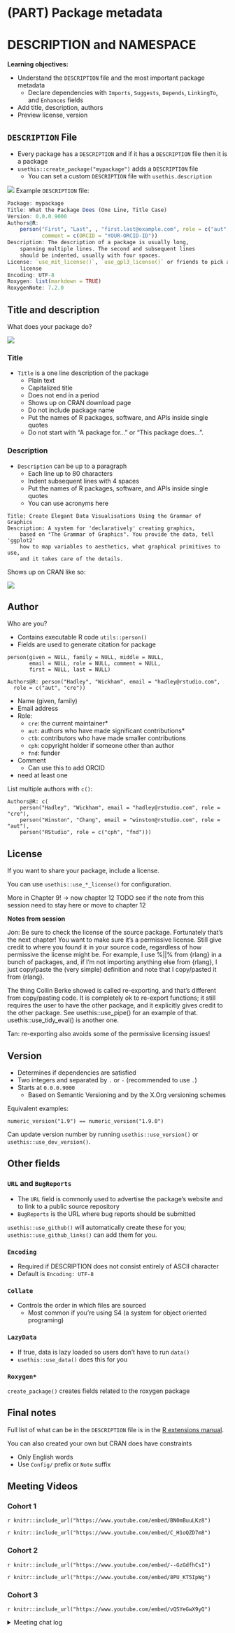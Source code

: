 # (PART) Package metadata {-}

# DESCRIPTION and NAMESPACE

**Learning objectives:**

- Understand the `DESCRIPTION` file and the most important package metadata
  - Declare dependencies with `Imports`, `Suggests`, `Depends`, `LinkingTo`, and `Enhances` fields
- Add title, description, authors
- Preview license, version

## `DESCRIPTION` File

- Every package has a `DESCRIPTION` and if it has a `DESCRIPTION` file then it is a package 
- `usethis::create_package("mypackage")` adds a `DESCRIPTION` file
  - You can set a custom `DESCRIPTION` file with `usethis.description`
  
![](./images/08-package-metadata/description-file.png)
Example `DESCRIPTION` file:

```r
Package: mypackage
Title: What the Package Does (One Line, Title Case)
Version: 0.0.0.9000
Authors@R: 
    person("First", "Last", , "first.last@example.com", role = c("aut", "cre"),
           comment = c(ORCID = "YOUR-ORCID-ID"))
Description: The description of a package is usually long,
    spanning multiple lines. The second and subsequent lines
    should be indented, usually with four spaces.
License: `use_mit_license()`, `use_gpl3_license()` or friends to pick a
    license
Encoding: UTF-8
Roxygen: list(markdown = TRUE)
RoxygenNote: 7.2.0
```

## Title and description

What does your package do?

![](./images/08-package-metadata/pkg-example.png)

### Title

- `Title` is a one line description of the package
  - Plain text
  - Capitalized title
  - Does not end in a period
  - Shows up on CRAN download page
  - Do not include package name
  - Put the names of R packages, software, and APIs inside single quotes
  - Do not start with "A package for..." or "This package does...".
  
### Description

- `Description` can be up to a paragraph
  - Each line up to 80 characters
  - Indent subsequent lines with 4 spaces
  - Put the names of R packages, software, and APIs inside single quotes
  - You can use acronyms here
  
```
Title: Create Elegant Data Visualisations Using the Grammar of Graphics
Description: A system for 'declaratively' creating graphics,
    based on "The Grammar of Graphics". You provide the data, tell 'ggplot2'
    how to map variables to aesthetics, what graphical primitives to use,
    and it takes care of the details.
```

Shows up on CRAN like so:

![](./images/08-package-metadata/cran-pkgs.png)

## Author

Who are you?

- Contains executable R code `utils::person()`
- Fields are used to generate citation for package

```
person(given = NULL, family = NULL, middle = NULL,
       email = NULL, role = NULL, comment = NULL,
       first = NULL, last = NULL)
```

```
Authors@R: person("Hadley", "Wickham", email = "hadley@rstudio.com",
  role = c("aut", "cre"))
```

- Name (given, family)
- Email address
- Role:
  - `cre`: the current maintainer*
  - `aut`: authors who have made significant contributions*
  - `ctb`: contributors who have made smaller contributions
  - `cph`: copyright holder if someone other than author
  - `fnd`: funder
- Comment
  - Can use this to add ORCID
  
* need at least one

List multiple authors with `c()`:

```
Authors@R: c(
    person("Hadley", "Wickham", email = "hadley@rstudio.com", role = "cre"),
    person("Winston", "Chang", email = "winston@rstudio.com", role = "aut"),
    person("RStudio", role = c("cph", "fnd")))
```

## License

If you want to share your package, include a license.

You can use `usethis::use_*_license()` for configuration.

More in Chapter 9! -> now chapter 12 TODO see if the note from this session need to stay here or move to chapter 12

**Notes from session**

Jon:
Be sure to check the license of the source package. Fortunately that's the next chapter! You want to make sure it's a permissive license.
Still give credit to where you found it in your source code, regardless of how permissive the license might be. For example, I use %||% from {rlang} in a bunch of packages, and, if I'm not importing anything else from {rlang}, I just copy/paste the (very simple) definition and note that I copy/pasted it from {rlang}.

The thing Collin Berke showed is called re-exporting, and that's different from copy/pasting code. It is completely ok to re-export functions; it still requires the user to have the other package, and it explicitly gives credit to the other package. See usethis::use_pipe() for an example of that. usethis::use_tidy_eval() is another one.

Tan:
re-exporting also avoids some of the permissive licensing issues!

## Version

- Determines if dependencies are satisfied
- Two integers and separated by `.` or `-` (recommended to use `.`)
- Starts at `0.0.0.9000`
  - Based on Semantic Versioning and by the X.Org versioning schemes

Equivalent examples:
```
numeric_version("1.9") == numeric_version("1.9.0")
```

Can update version number by running `usethis::use_version()` or `usethis::use_dev_version()`.

## Other fields

### `URL` and `BugReports`

- The `URL` field is commonly used to advertise the package’s website and to link to a public source repository
- `BugReports` is the URL where bug reports should be submitted

`usethis::use_github()` will automatically create these for you; `usethis::use_github_links()` can add them for you.

### `Encoding`

- Required if DESCRIPTION does not consist entirely of ASCII character
- Default is `Encoding: UTF-8`

### `Collate`

- Controls the order in which files are sourced
  - Most common if you're using S4 (a system for object oriented programing)

### `LazyData`

- If true, data is lazy loaded so users don't have to run `data()`
- `usethis::use_data()` does this for you

### `Roxygen*`

`create_package()` creates fields related to the roxygen package

## Final notes

Full list of what can be in the `DESCRIPTION` file is in the [R extensions manual](https://cran.r-project.org/doc/manuals/R-exts.html#The-DESCRIPTION-file).

You can also created your own but CRAN does have constraints

- Only English words
- Use `Config/` prefix or `Note` suffix

## Meeting Videos

### Cohort 1

`r knitr::include_url("https://www.youtube.com/embed/BN0mBuuLKz8")`

`r knitr::include_url("https://www.youtube.com/embed/C_H1oQZD7m8")`


### Cohort 2

`r knitr::include_url("https://www.youtube.com/embed/--GzGdfhCsI")`

`r knitr::include_url("https://www.youtube.com/embed/8PU_KT5IpWg")`


### Cohort 3

`r knitr::include_url("https://www.youtube.com/embed/vQSYeGwX9yQ")`

<details>
<summary> Meeting chat log </summary>

```
00:05:04	Isabella Velásquez:	https://twitter.com/thomas_mock/status/1526977676661112832
00:29:23	Ryan Metcalf:	I haven't found the directly answer for Maximum version of dependencies. However, the following thread is related (I'm only skimming at the moment). Adding to Arun's question. https://community.rstudio.com/t/determining-which-version-of-r-to-depend-on/4396/11
00:51:43	Arun Chavan:	MAJOR version when you make incompatible API changes,
    MINOR version when you add functionality in a backwards compatible manner, and
    PATCH version when you make backwards compatible bug fixes.
00:51:50	Arun Chavan:	from https://semver.org/
```
</details>


<!--
### Cohort 4

`r knitr::include_url("https://www.youtube.com/embed/VIDURL")`

<details>
<summary> Meeting chat log </summary>

```
LOG
```
</details>
-->


<!--
### Cohort 5

`r knitr::include_url("https://www.youtube.com/embed/VIDURL")`

<details>
<summary> Meeting chat log </summary>

```
LOG
```
</details>
-->
